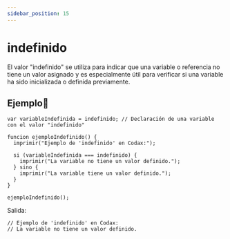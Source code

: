 ```yaml
---
sidebar_position: 15
---
```



# indefinido
El valor "indefinido" se utiliza para indicar que una variable o referencia no tiene un valor asignado y es especialmente útil para verificar si una variable ha sido inicializada o definida previamente.

## Ejemplo📝

```dummy
var variableIndefinida = indefinido; // Declaración de una variable con el valor "indefinido"

funcion ejemploIndefinido() {
  imprimir("Ejemplo de 'indefinido' en Codax:");

  si (variableIndefinida === indefinido) {
    imprimir("La variable no tiene un valor definido.");
  } sino {
    imprimir("La variable tiene un valor definido.");
  }
}

ejemploIndefinido();
```
Salida:

```dummy
// Ejemplo de 'indefinido' en Codax:
// La variable no tiene un valor definido.
```